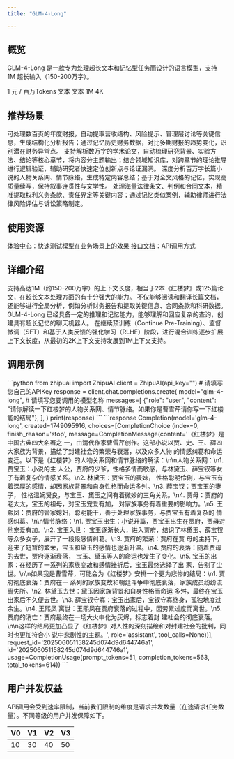 ```yaml
---
title: "GLM-4-Long"

---
```

## <Icon icon="rectangle-list" iconType="solid" color="#134CFF" size={28} />   概览
GLM-4-Long 是一款专为处理超长文本和记忆型任务而设计的语言模型，支持 1M 超长输入（150-200万字）。

<CardGroup cols={3}>
  <Card title="价格" icon="circle-dollar">
    1 元 / 百万Tokens
  </Card>
  <Card title="输入模态" icon="arrow-down-right">
    文本
  </Card>
  <Card title="输出模态" icon="arrow-down-left">
    文本
  </Card>
  <Card title="上下文窗口" icon="arrow-down-arrow-up" iconType="regular">
    1M
  </Card>
  <Card title="最大输出Tokens" icon="maximize" iconType="regular">
    4K
  </Card>
</CardGroup>

## <Icon icon="stars" iconType="solid" color="#134CFF" size={28} />   推荐场景

<AccordionGroup>
  <Accordion title="财报解读" icon="file-invoice-dollar">
    可处理数百页的年度财报，自动提取营收结构、风险提示、管理层讨论等关键信息，生成结构化分析报告；通过记忆历史财务数据，对比多期财报的趋势变化，识别潜在财务异常点。
  </Accordion>
  <Accordion title="论文读取" icon="file-import">
    支持解析数万字的学术论文，自动梳理研究背景、实验方法、结论等核心章节，将内容分主题输出；结合领域知识库，对跨章节的理论推导进行逻辑验证，辅助研究者快速定位创新点与论证漏洞。
  </Accordion>
  <Accordion title="小说阅读" icon="book">
    深度分析百万字长篇小说的人物关系网、情节脉络，生成特定内容总结；基于对全文风格的记忆，实现高质量续写，保持叙事连贯性与文学性。
  </Accordion>
  <Accordion title="法律文书分析" icon="books">
    处理海量法律条文、判例和合同文本，精准提取权利义务条款、责任界定等关键内容；通过记忆类似案例，辅助律师进行法律风险评估与诉讼策略制定。
  </Accordion>
</AccordionGroup>

## <Icon icon="bars-sort" iconType="solid" color="#134CFF" size={28} />   使用资源

[体验中心](https://bigmodel.cn/trialcenter/modeltrial/text?modelCode=glm-4-long)：快速测试模型在业务场景上的效果
[接口文档](https://bigmodel.cn/dev/api/normal-model/glm-4)：API调用方式

## <Icon icon="arrow-down-from-line" iconType="solid" color="#134CFF" size={28} />   详细介绍

<Steps>
  <Step title="超长文本处理能力" iconType="regular" stepNumber={1} titleSize="h3">
    支持高达1M（约150-200万字）的上下文长度，相当于2本《红楼梦》或125篇论文，在超长文本处理方面的有十分强大的能力。
  </Step>
  <Step title="推理能力" iconType="regular" stepNumber={2} titleSize="h3">
    不仅能够阅读和翻译长篇文档，还能够进行全局分析，例如分析财务报告和提取关键信息、合同条款和科研数据。GLM-4-Long 已经具备一定的推理和记忆能力，能够理解和回应复杂的查询，创建具有超长记忆的聊天机器人。
  </Step>
  <Step title="技术关键点" iconType="regular" stepNumber={3} titleSize="h3">
    在继续预训练（Continue Pre-Training）、监督微调（SFT）和基于人类反馈的强化学习（RLHF）阶段，进行混合训练逐步扩展上下文长度，从最初的2K上下文支持发展到1M上下文支持。
  </Step>
</Steps>

## <Icon icon="rectangle-code" iconType="solid" color="#134CFF" size={28} />   调用示例

<Tabs>
  <Tab title="输入示例">
    ```python
    from zhipuai import ZhipuAI
    client = ZhipuAI(api_key="")  # 请填写您自己的APIKey
    response = client.chat.completions.create(
    model="glm-4-long",  # 请填写您要调用的模型名称
    messages=[
    {"role": "user", "content": "请你解读一下红楼梦的人物关系网、情节脉络。如果你是曹雪芹请你写一下红楼能的结局"},
    ],
    )
    print(response)
    ```
  </Tab>
  <Tab title="输出示例">
    ```response
    Completion(model='glm-4-long', created=1749095916, choices=[CompletionChoice
    (index=0, finish_reason='stop', message=CompletionMessage(content='《红楼梦》是中国古典四大名著之
    一，由清代作家曹雪芹创作。这部小说以贾、史、王、薛四大家族为背景，描绘了封建社会的繁荣与衰落，以及众多人物
    的情感纠葛和命运变迁。以下是《红楼梦》的人物关系网和情节脉络的解读：\n\n人物关系网：\n1. 贾宝玉：小说的主
    人公，贾府的少爷，性格多情而敏感，与林黛玉、薛宝钗等女子有着复杂的情感关系。\n2. 林黛玉：贾宝玉的表妹，
    性格聪明伶俐，与宝玉有着深厚的感情，却因家族背景和自身性格而命运多舛。\n3. 薛宝钗：贾宝玉的妻子，
    性格温婉贤良，与宝玉、黛玉之间有着微妙的三角关系。\n4. 贾母：贾府的老太太，宝玉的祖母，对宝玉宠爱有加，
    对家族事务有着重要的影响力。\n5. 王熙凤：贾府的管家媳妇，聪明能干，善于处理家族事务，与贾宝玉有着复杂的
    情感纠葛。\n\n情节脉络：\n1. 贾宝玉出生：小说开篇，贾宝玉出生在贾府，贾母对他宠爱有加。\n2. 宝玉入世：
    宝玉逐渐长大，进入贾府，结识了林黛玉、薛宝钗等众多女子，展开了一段段感情纠葛。\n3. 贾府的繁荣：贾府在贾
    母的主持下，迎来了短暂的繁荣，宝玉和黛玉的感情也逐渐升温。\n4. 贾府的衰落：随着贾母的去世，贾府逐渐衰落，
    宝玉、黛玉等人的命运也发生了变化。\n5. 宝玉的出家：在经历了一系列的家族变故和感情挫折后，宝玉最终选择了出
    家，告别了尘世。\n\n如果我是曹雪芹，可能会为《红楼梦》安排一个更为悲惨的结局：\n1. 贾府彻底衰落：贾府在一
    系列的家族变故和朝廷斗争中彻底衰落，家族成员纷纷流离失所。\n2. 林黛玉去世：黛玉因家族背景和自身性格而命运
    多舛，最终在宝玉出家后不久便去世。\n3. 薛宝钗守寡：宝玉出家后，宝钗守寡终身，孤独地度过余生。\n4. 王熙凤
    离世：王熙凤在贾府衰落的过程中，因劳累过度而离世。\n5. 贾府的消亡：贾府最终在一场大火中化为灰烬，标志着封
    建社会的彻底衰落。\n\n这样的结局更加凸显了《红楼梦》对人性的深刻描绘和对封建社会的批判，同时也更加符合小
    说中悲剧性的主题。',
    role='assistant',
    tool_calls=None))],
    request_id='202506051158245d074d9d644746a1',
    id='202506051158245d074d9d644746a1',
    usage=CompletionUsage(prompt_tokens=51, completion_tokens=563, total_tokens=614))
    ```
  </Tab>
</Tabs>

## <Icon icon="square-user" iconType="solid" color="#134CFF" size={28} />   用户并发权益

API调用会受到速率限制，当前我们限制的维度是请求并发数量（在途请求任务数量）。不同等级的用户并发保障如下。

| V0 | V1 | V2 | V3 |
| --- | --- | --- | --- |
| 10 | 30 | 40 | 50 |